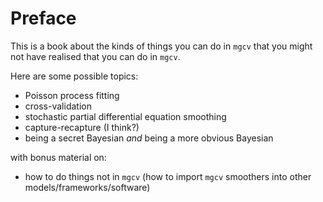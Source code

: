 # Preface {.unnumbered}

This is a book about the kinds of things you can do in `mgcv` that you might not have realised that you can do in `mgcv`.

Here are some possible topics:

- Poisson process fitting
- cross-validation
- stochastic partial differential equation smoothing
- capture-recapture (I think?)
- being a secret Bayesian *and* being a more obvious Bayesian

with bonus material on:

- how to do things not in `mgcv` (how to import `mgcv` smoothers into other models/frameworks/software)



